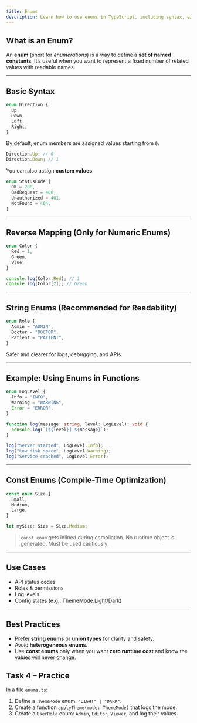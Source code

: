 ```yaml
---
title: Enums
description: Learn how to use enums in TypeScript, including syntax, examples, and best practices.
---
```


## What is an Enum?

An **enum** (short for _enumerations_) is a way to define a **set of named constants**. It’s useful when you want to represent a fixed number of related values with readable names.

---

## Basic Syntax

```ts
enum Direction {
  Up,
  Down,
  Left,
  Right,
}
```

By default, enum members are assigned values starting from `0`.

```ts
Direction.Up; // 0
Direction.Down; // 1
```

You can also assign **custom values**:

```ts
enum StatusCode {
  OK = 200,
  BadRequest = 400,
  Unauthorized = 401,
  NotFound = 404,
}
```

---

## Reverse Mapping (Only for Numeric Enums)

```ts
enum Color {
  Red = 1,
  Green,
  Blue,
}

console.log(Color.Red); // 1
console.log(Color[2]); // Green
```

---

## String Enums (Recommended for Readability)

```ts
enum Role {
  Admin = "ADMIN",
  Doctor = "DOCTOR",
  Patient = "PATIENT",
}
```

Safer and clearer for logs, debugging, and APIs.

---

## Example: Using Enums in Functions

```ts
enum LogLevel {
  Info = "INFO",
  Warning = "WARNING",
  Error = "ERROR",
}

function log(message: string, level: LogLevel): void {
  console.log(`[${level}] ${message}`);
}

log("Server started", LogLevel.Info);
log("Low disk space", LogLevel.Warning);
log("Service crashed", LogLevel.Error);
```

---

## Const Enums (Compile-Time Optimization)

```ts
const enum Size {
  Small,
  Medium,
  Large,
}

let mySize: Size = Size.Medium;
```

> `const enum` gets inlined during compilation. No runtime object is generated. Must be used cautiously.

---

## Use Cases

- API status codes
- Roles & permissions
- Log levels
- Config states (e.g., ThemeMode.Light/Dark)

---

## Best Practices

- Prefer **string enums** or **union types** for clarity and safety.
- Avoid **heterogeneous enums**.
- Use **const enums** only when you want **zero runtime cost** and know the values will never change.

## Task 4 – Practice

In a file `enums.ts`:

1. Define a `ThemeMode` enum: `"LIGHT" | "DARK"`.
2. Create a function `applyTheme(mode: ThemeMode)` that logs the mode.
3. Create a `UserRole` enum: `Admin`, `Editor`, `Viewer`, and log their values.
